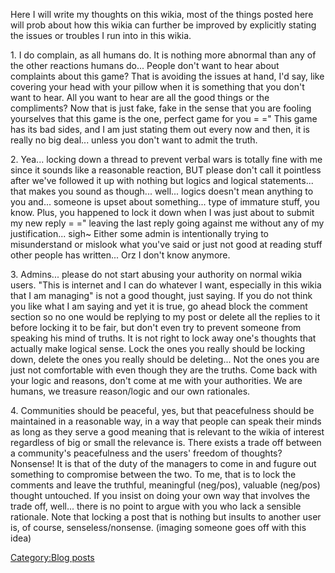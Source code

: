 Here I will write my thoughts on this wikia, most of the things posted here will prob about how this wikia can further be improved by explicitly stating the issues or troubles I run into in this wikia.

1. I do complain, as all humans do. It is nothing more abnormal than any of the other reactions humans do... People don't want to hear about complaints about this game? That is avoiding the issues at hand, I'd say, like covering your head with your pillow when it is something that you don't want to hear. All you want to hear are all the good things or the compliments? Now that is just fake, fake in the sense that you are fooling yourselves that this game is the one, perfect game for you = =" This game has its bad sides, and I am just stating them out every now and then, it is really no big deal... unless you don't want to admit the truth.



2. Yea... locking down a thread to prevent verbal wars is totally fine with me since it sounds like a reasonable reaction, BUT please don't call it pointless after we've followed it up with nothing but logics and logical statements... that makes you sound as though... well... logics doesn't mean anything to you and... someone is upset about something... type of immature stuff, you know. Plus, you happened to lock it down when I was just about to submit my new reply = =" leaving the last reply going against me without any of my justification... sigh~ Either some admin is intentionally trying to misunderstand or mislook what you've said or just not good at reading stuff other people has written... Orz I don't know anymore.



3. Admins... please do not start abusing your authority on normal wikia users. "This is internet and I can do whatever I want, especially in this wikia that I am managing" is not a good thought, just saying. If you do not think you like what I am saying and yet it is true, go ahead block the comment section so no one would be replying to my post or delete all the replies to it before locking it to be fair, but don't even try to prevent someone from speaking his mind of truths. It is not right to lock away one's thoughts that actually make logical sense. Lock the ones you really should be locking down, delete the ones you really should be deleting... Not the ones you are just not comfortable with even though they are the truths. Come back with your logic and reasons, don't come at me with your authorities. We are humans, we treasure reason/logic and our own rationales.



4. Communities should be peaceful, yes, but that peacefulness should be maintained in a reasonable way, in a way that people can speak their minds as long as they serve a good meaning that is relevant to the wikia of interest regardless of big or small the relevance is. There exists a trade off between a community's peacefulness and the users' freedom of thoughts? Nonsense! It is that of the duty of the managers to come in and fugure out something to compromise between the two. To me, that is to lock the comments and leave the truthful, meaningful (neg/pos), valuable (neg/pos) thought untouched. If you insist on doing your own way that involves the trade off, well... there is no point to argue with you who lack a sensible rationale. Note that locking a post that is nothing but insults to another user is, of course, senseless/nonsense. (imaging someone goes off with this idea)
[[Category:Blog posts]]
